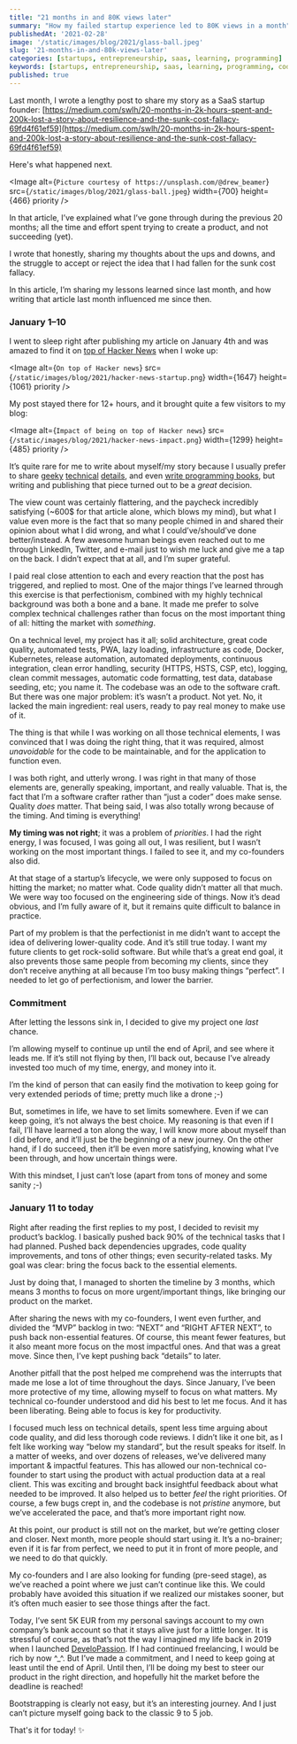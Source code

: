 ```yaml
---
title: "21 months in and 80K views later"
summary: "How my failed startup experience led to 80K views in a month"
publishedAt: '2021-02-28'
image: '/static/images/blog/2021/glass-ball.jpeg'
slug: '21-months-in-and-80k-views-later'
categories: [startups, entrepreneurship, saas, learning, programming]
keywords: [startups, entrepreneurship, saas, learning, programming, coding]
published: true
---
```


Last month, I wrote a lengthy post to share my story as a SaaS startup founder: [https://medium.com/swlh/20-months-in-2k-hours-spent-and-200k-lost-a-story-about-resilience-and-the-sunk-cost-fallacy-69fd4f61ef59](https://medium.com/swlh/20-months-in-2k-hours-spent-and-200k-lost-a-story-about-resilience-and-the-sunk-cost-fallacy-69fd4f61ef59)

Here's what happened next.

<Image
  alt={`Picture courtesy of https://unsplash.com/@drew_beamer`}
  src={`/static/images/blog/2021/glass-ball.jpeg`}
  width={700}
  height={466}
  priority
/>

In that article, I’ve explained what I’ve gone through during the previous 20 months; all the time and effort spent trying to create a product, and not succeeding (yet).

I wrote that honestly, sharing my thoughts about the ups and downs, and the struggle to accept or reject the idea that I had fallen for the sunk cost fallacy.

In this article, I’m sharing my lessons learned since last month, and how writing that article last month influenced me since then.

### January 1–10

I went to sleep right after publishing my article on January 4th and was amazed to find it on [top of Hacker News](https://news.ycombinator.com/item?id=25627081) when I woke up:

<Image
  alt={`On top of Hacker news`}
  src={`/static/images/blog/2021/hacker-news-startup.png`}
  width={1647}
  height={1061}
  priority
/>

My post stayed there for 12+ hours, and it brought quite a few visitors to my blog:

<Image
  alt={`Impact of being on top of Hacker news`}
  src={`/static/images/blog/2021/hacker-news-impact.png`}
  width={1299}
  height={485}
  priority
/>

It’s quite rare for me to write about myself/my story because I usually prefer to share [geeky](https://javascript.plainenglish.io/configuring-and-using-the-apollo-client-in-a-next-js-typescript-application-9de6b2258943) [technical](https://medium.com/swlh/angular-11-in-depth-9a7372b4a600) [details](https://javascript.plainenglish.io/mocking-ts-method-overloads-with-jest-e9c3d3f1ce0c), and even [write programming books](https://www.dev-concepts.dev/), but writing and publishing that piece turned out to be a _great_ decision.

The view count was certainly flattering, and the paycheck incredibly satisfying (~600$ for that article alone, which blows my mind), but what I value even more is the fact that so many people chimed in and shared their opinion about what I did wrong, and what I could’ve/should’ve done better/instead. A few awesome human beings even reached out to me through LinkedIn, Twitter, and e-mail just to wish me luck and give me a tap on the back. I didn’t expect that at all, and I’m super grateful.

I paid real close attention to each and every reaction that the post has triggered, and replied to most. One of the major things I’ve learned through this exercise is that perfectionism, combined with my highly technical background was both a bone and a bane. It made me prefer to solve complex technical challenges rather than focus on the most important thing of all: hitting the market with _something_.

On a technical level, my project has it all; solid architecture, great code quality, automated tests, PWA, lazy loading, infrastructure as code, Docker, Kubernetes, release automation, automated deployments, continuous integration, clean error handling, security (HTTPS, HSTS, CSP, etc), logging, clean commit messages, automatic code formatting, test data, database seeding, etc; you name it. The codebase was an ode to the software craft. But there was one major problem: it’s wasn’t a product. Not yet. No, it lacked the main ingredient: real users, ready to pay real money to make use of it.

The thing is that while I was working on all those technical elements, I was convinced that I was doing the right thing, that it was required, almost _unavoidable_ for the code to be maintainable, and for the application to function even.

I was both right, and utterly wrong. I was right in that many of those elements are, generally speaking, important, and really valuable. That is, the fact that I’m a software crafter rather than “just a coder” does make sense. Quality _does_ matter. That being said, I was also totally wrong because of the timing. And timing is everything!

**My timing was not right**; it was a problem of _priorities_. I had the right energy, I was focused, I was going all out, I was resilient, but I wasn’t working on the most important things. I failed to see it, and my co-founders also did.

At that stage of a startup’s lifecycle, we were only supposed to focus on hitting the market; no matter what. Code quality didn’t matter all that much. We were way too focused on the engineering side of things. Now it’s dead obvious, and I’m fully aware of it, but it remains quite difficult to balance in practice.

Part of my problem is that the perfectionist in me didn’t want to accept the idea of delivering lower-quality code. And it’s still true today. I want my future clients to get rock-solid software. But while that’s a great end goal, it also prevents those same people from becoming my clients, since they don’t receive anything at all because I’m too busy making things “perfect”. I needed to let go of perfectionism, and lower the barrier.

### Commitment

After letting the lessons sink in, I decided to give my project one _last_ chance.

I’m allowing myself to continue up until the end of April, and see where it leads me. If it’s still not flying by then, I’ll back out, because I’ve already invested too much of my time, energy, and money into it.

I’m the kind of person that can easily find the motivation to keep going for very extended periods of time; pretty much like a drone ;-)

But, sometimes in life, we have to set limits somewhere. Even if we can keep going, it’s not always the best choice. My reasoning is that even if I fail, I’ll have learned a ton along the way, I will know more about myself than I did before, and it’ll just be the beginning of a new journey. On the other hand, if I do succeed, then it’ll be even more satisfying, knowing what I’ve been through, and how uncertain things were.

With this mindset, I just can’t lose (apart from tons of money and some sanity ;-)

### January 11 to today

Right after reading the first replies to my post, I decided to revisit my product’s backlog. I basically pushed back 90% of the technical tasks that I had planned. Pushed back dependencies upgrades, code quality improvements, and tons of other things; even security-related tasks. My goal was clear: bring the focus back to the essential elements.

Just by doing that, I managed to shorten the timeline by 3 months, which means 3 months to focus on more urgent/important things, like bringing our product on the market.

After sharing the news with my co-founders, I went even further, and divided the “MVP” backlog in two: “NEXT” and “RIGHT AFTER NEXT”, to push back non-essential features. Of course, this meant fewer features, but it also meant more focus on the most impactful ones. And that was a great move. Since then, I’ve kept pushing back “details” to later.

Another pitfall that the post helped me comprehend was the interrupts that made me lose a lot of time throughout the days. Since January, I’ve been more protective of my time, allowing myself to focus on what matters. My technical co-founder understood and did his best to let me focus. And it has been liberating. Being able to focus is key for productivity.

I focused much less on technical details, spent less time arguing about code quality, and did less thorough code reviews. I didn’t like it one bit, as I felt like working way “below my standard”, but the result speaks for itself. In a matter of weeks, and over dozens of releases, we’ve delivered many important & impactful features. This has allowed our non-technical co-founder to start using the product with actual production data at a real client. This was exciting and brought back insightful feedback about what needed to be improved. It also helped us to better _feel_ the right priorities. Of course, a few bugs crept in, and the codebase is not _pristine_ anymore, but we’ve accelerated the pace, and that’s more important right now.

At this point, our product is still not on the market, but we’re getting closer and closer. Next month, more people should start using it. It’s a no-brainer; even if it is far from perfect, we need to put it in front of more people, and we need to do that quickly.

My co-founders and I are also looking for funding (pre-seed stage), as we’ve reached a point where we just can’t continue like this. We could probably have avoided this situation if we realized our mistakes sooner, but it’s often much easier to see those things after the fact.

Today, I’ve sent 5K EUR from my personal savings account to my own company’s bank account so that it stays alive just for a little longer. It is stressful of course, as that’s not the way I imagined my life back in 2019 when I launched [DeveloPassion](https://developassion.be/). If I had continued freelancing, I would be rich by now ^\_^. But I’ve made a commitment, and I need to keep going at least until the end of April. Until then, I’ll be doing my best to steer our product in the right direction, and hopefully hit the market before the deadline is reached!

Bootstrapping is clearly not easy, but it’s an interesting journey. And I just can’t picture myself going back to the classic 9 to 5 job.

That's it for today! ✨

<BlogPostSignature />
